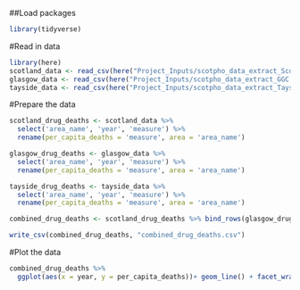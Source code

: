 ##Load packages
```r
library(tidyverse)
```

#Read in data
```r
library(here)
scotland_data <- read_csv(here("Project_Inputs/scotpho_data_extract_Scotland.csv"))
glasgow_data <- read_csv(here("Project_Inputs/scotpho_data_extract_GGC.csv"))
tayside_data <- read_csv(here("Project_Inputs/scotpho_data_extract_Tayside.csv"))
```
#Prepare the data
```r
scotland_drug_deaths <- scotland_data %>%
  select('area_name', 'year', 'measure') %>%
  rename(per_capita_deaths = 'measure', area = 'area_name')

glasgow_drug_deaths <- glasgow_data %>%
  select('area_name', 'year', 'measure') %>%
  rename(per_capita_deaths = 'measure', area = 'area_name')

tayside_drug_deaths <- tayside_data %>%
  select('area_name', 'year', 'measure') %>%
  rename(per_capita_deaths = 'measure', area = 'area_name')

combined_drug_deaths <- scotland_drug_deaths %>% bind_rows(glasgow_drug_deaths) %>% bind_rows(tayside_drug_deaths)

write_csv(combined_drug_deaths, "combined_drug_deaths.csv")

```

#Plot the data
```r
combined_drug_deaths %>%
  ggplot(aes(x = year, y = per_capita_deaths))+ geom_line() + facet_wrap(~area)
```